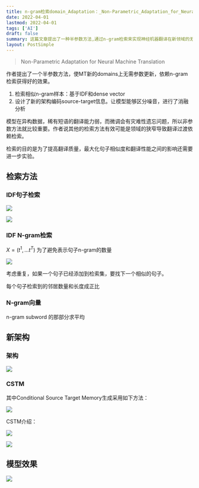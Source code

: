 ```yaml
---
title: n-gram检索domain_Adaptation：_Non-Parametric_Adaptation_for_Neural_Machine_Translation
date: 2022-04-01
lastmod: 2022-04-01
tags: ['AI']
draft: false
summary: 这篇文章提出了一种半参数方法,通过n-gram检索来实现神经机器翻译在新领域的无参数适应。作者设计了新的架构来编码源语言和目标语言信息,并通过消融分析验证了方法的有效性。该方法在异构数据和稀有短语翻译上表现良好,避免了微调可能带来的灾难性遗忘问题。
layout: PostSimple
---
```


> Non-Parametric Adaptation for Neural Machine Translation

作者提出了一个半参数方法，使MT新的domains上无需参数更新，依赖n-gram检索获得好的效果。

1. 检索相似n-gram样本：基于IDF和dense vector
2. 设计了新的架构编码source-target信息。让模型能够区分噪音，进行了消融分析

模型在异构数据，稀有短语的翻译能力弱，而微调会有灾难性遗忘问题，所以非参数方法就比较重要。作者说其他的检索方法有效可能是领域的狭窄导致翻译过渡依赖检索。

检索的目的是为了提高翻译质量，最大化句子相似度和翻译性能之间的影响还需要进一步实验。

## 检索方法

### IDF句子检索

![](https://tz-1256822507.cos.ap-hongkong.myqcloud.com/typora/2022-04-649296299.png)

![](https://tz-1256822507.cos.ap-hongkong.myqcloud.com/typora/2022-04-1603808443.png)

### IDF N-gram检索

$X=(t^1,...t^T)$ 为了避免表示句子n-gram的数量

![](https://tz-1256822507.cos.ap-hongkong.myqcloud.com/typora/2022-04-3205576800.png)

考虑重复，如果一个句子已经添加到检索集，要找下一个相似的句子。

每个句子检索到的邻居数量和长度成正比

### N-gram向量

n-gram subword 的那部分求平均

## 新架构

### 架构

![](https://tz-1256822507.cos.ap-hongkong.myqcloud.com/typora/2022-04-1151532922.png)

### CSTM

其中Conditional Source Target Memory生成采用如下方法：

![](https://tz-1256822507.cos.ap-hongkong.myqcloud.com/typora/2022-04-170544655.png)

CSTM介绍：

![](https://tz-1256822507.cos.ap-hongkong.myqcloud.com/typora/2022-04-2937273686.png)

![](https://tz-1256822507.cos.ap-hongkong.myqcloud.com/typora/2022-04-2613978517.png)

## 模型效果

![](https://tz-1256822507.cos.ap-hongkong.myqcloud.com/typora/2022-04-1831651985.png)
